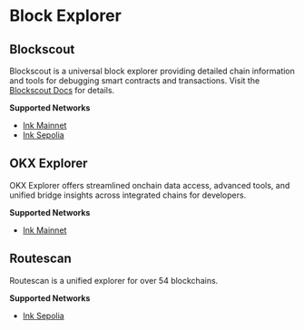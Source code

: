 # Block Explorer

## Blockscout

Blockscout is a universal block explorer providing detailed chain information and tools for debugging smart contracts and transactions. Visit the [Blockscout Docs](https://docs.blockscout.com/) for details.

**Supported Networks**

- [Ink Mainnet](https://explorer.inkonchain.com/)
- [Ink Sepolia](https://explorer-sepolia.inkonchain.com/)

## OKX Explorer

OKX Explorer offers streamlined onchain data access, advanced tools, and unified bridge insights across integrated chains for developers.

**Supported Networks**

- [Ink Mainnet](https://www.okx.com/web3/explorer/inkchain)

## Routescan

Routescan is a unified explorer for over 54 blockchains.

**Supported Networks**

- [Ink Sepolia](https://sepolia.inkonscan.xyz/)